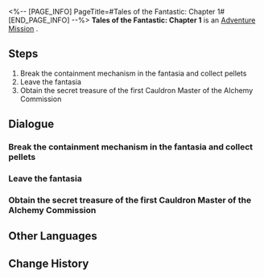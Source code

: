 <%-- [PAGE_INFO]
PageTitle=#Tales of the Fantastic: Chapter 1#
[END_PAGE_INFO] --%>
{{Stub|Dialogue, characters, and location(s)}}
{{Mission Infobox
|id            = 8002212
|title         = 
|image         = Mission Tales of the Fantastic: Chapter 1.png
|type          = Adventure
|event_name    = 
|chapter       = 
|requirements  = 
|summary       = <!--official mission summary from Fate's Atlas-->
|characters    = <!--characters that appear in this mission-->
|startLocation = <!--location as it intially appears on the mission screen-->
|world         = <!--i.e. Penacony-->
|area          = <!--i.e. A Child's Dream-->
|prev          = 
|next          = 
|exp           = 
|credits       = 
|stellarJade   = 
|other         = 
}}
'''Tales of the Fantastic: Chapter 1''' is an [[Adventure Mission]]<!--in [world]-->.

==Steps==
# Break the containment mechanism in the fantasia and collect pellets
# Leave the fantasia
# Obtain the secret treasure of the first Cauldron Master of the Alchemy Commission

<!--
==Gameplay Notes==

--><!--
==Trial Character==

-->
==Dialogue==
{{Stub Dialogue}}
{{Dialogue Start}}
:{{tx}}
{{Dialogue End}}

===Break the containment mechanism in the fantasia and collect pellets===
{{Mission Description|type=adventure|location=<!--to be added-->|update|In Mr. Xiyan's story, you need to become a cycrane to break the containment mechanism, collect pellets, and obtain the secret treasures of the first Cauldron Master of the Alchemy Commission &mdash; You feel odd about this, but Mr. Xiyan says this symbolizes you are as free as a bird.}}
{{Dialogue Start}}
:{{tx}}
{{Dialogue End}}

===Leave the fantasia===
{{Mission Description|type=adventure|location=<!--to be added-->|update|In Mr. Xiyan's story, you need to become a cycrane to break the containment mechanism, collect pellets, and obtain the secret treasures of the first Cauldron Master of the Alchemy Commission &mdash; You feel odd about this, but Mr. Xiyan says this symbolizes you are as free as a bird.}}
{{Dialogue Start}}
:{{tx}}
{{Dialogue End}}

===Obtain the secret treasure of the first Cauldron Master of the Alchemy Commission===
{{Mission Description|type=adventure|location=<!--to be added-->|update|In Mr. Xiyan's story, you need to become a cycrane to break the containment mechanism, collect pellets, and obtain the secret treasures of the first Cauldron Master of the Alchemy Commission &mdash; You feel odd about this, but Mr. Xiyan says this symbolizes you are as free as a bird.}}
{{Dialogue Start}}
:{{tx}}
{{Dialogue End}}

==Other Languages==
{{Other Languages
|en   = Tales of the Fantastic: Chapter 1
|zhs  = 评书奇谭•第一回
|zht  = 評書奇譚•第一回
|ja   = 講談奇譚・第一回
|ko   = 진기한 이야기•제1장
|es   = Narraciones extraordinarias: acto 1
|fr   = Contes fantastiques &mdash; Chapitre 1
|ru   = Чудесные сказания. Глава I
|th   = เรื่องเล่าขานตำนานการผจญภัย: บทที่ 1
|vi   = Kỳ Truyện Bình Thư 1
|de   = Geschichten des Fantastischen &ndash; Kapitel 1
|id   = Dongeng Luar Biasa - Bag. 1
|pt   = Contos do Fantástico - Capítulo 1
}}

==Change History==
{{Change History|1.2}}
